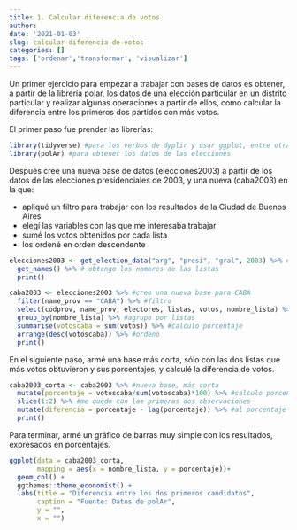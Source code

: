 ```yaml
---
title: 1. Calcular diferencia de votos
author:
date: '2021-01-03'
slug: calcular-diferencia-de-votos
categories: []
tags: ['ordenar','transformar', 'visualizar']
---
```


Un primer ejercicio para empezar a trabajar con bases de datos es obtener, a partir de la librería polar, los datos de una elección particular en un distrito particular y realizar algunas operaciones a partir de ellos, como calcular la diferencia entre los primeros dos partidos con más votos. 

El primer paso fue prender las librerías:

```r

library(tidyverse) #para los verbos de dyplir y usar ggplot, entre otras cosas
library(polAr) #para obtener los datos de las elecciones

```

Después cree una nueva base de datos (elecciones2003) a partir de los datos de las elecciones presidenciales de 2003, y una nueva (caba2003) en la que:

+ apliqué un filtro para trabajar con los resultados de la Ciudad de Buenos Aires
+ elegí las variables con las que me interesaba trabajar
+ sumé los votos obtenidos por cada lista
+ los ordené en orden descendente

```r

elecciones2003 <- get_election_data("arg", "presi", "gral", 2003) %>% #obtengo datos desde polAR y creo base nuevo
  get_names() %>% # obtengo los nombres de las listas
  print()

caba2003 <- elecciones2003 %>% #creo una nueva base para CABA
  filter(name_prov == "CABA") %>% #filtro
  select(codprov, name_prov, electores, listas, votos, nombre_lista) %>% #elijo variables
  group_by(nombre_lista) %>% #agrupo por listas
  summarise(votoscaba = sum(votos)) %>% #calculo porcentaje
  arrange(desc(votoscaba)) %>% #ordeno
  print()

```

En el siguiente paso, armé una base más corta, sólo con las dos listas que más votos obtuvieron y sus porcentajes, y calculé la diferencia de votos.

```r
caba2003_corta <- caba2003 %>% #nueva base, más corta
  mutate(porcentaje = votoscaba/sum(votoscaba)*100) %>% #calculo porcentaje
  slice(1:2) %>% #me quedo con las primeras dos observaciones
  mutate(diferencia = porcentaje - lag(porcentaje)) %>% #al porcentaje de la primera le resto el de la segunda
  print()
```

Para terminar, armé un gráfico de barras muy simple con los resultados, expresados en porcentajes.

```r

ggplot(data = caba2003_corta,
       mapping = aes(x = nombre_lista, y = porcentaje))+
  geom_col() +
  ggthemes::theme_economist() +
  labs(title = "Diferencia entre los dos primeros candidatos",
       caption = "Fuente: Datos de polAr",
       y = "",
       x = "")

```

